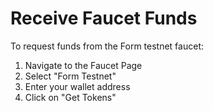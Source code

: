 # Receive Faucet Funds

To request funds from the Form testnet faucet:

1. Navigate to the Faucet Page
2. Select "Form Testnet"
3. Enter your wallet address
4. Click on "Get Tokens"